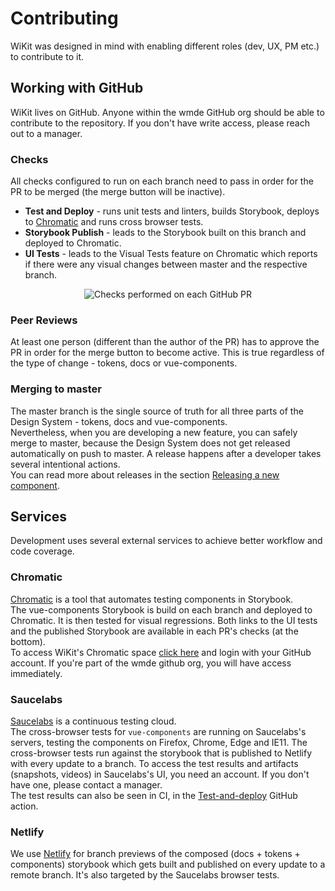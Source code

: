 
<Meta title="Documentation/Contributing" />

# Contributing

WiKit was designed in mind with enabling different roles (dev, UX, PM etc.) to contribute to it.

## Working with GitHub

WiKit lives on GitHub. Anyone within the wmde GitHub org should be able to contribute to the repository.
If you don't have write access, please reach out to a manager.

### Checks

All checks configured to run on each branch need to pass in order for the PR to be merged (the merge button will be inactive).

 - **Test and Deploy** - runs unit tests and linters, builds Storybook, deploys to [Chromatic](https://www.chromatic.com/builds?appId=5efdb3b5f65950002286285d&branch=master) and runs cross browser tests.
 - **Storybook Publish** - leads to the Storybook built on this branch and deployed to Chromatic.
 - **UI Tests** - leads to the Visual Tests feature on Chromatic which reports if there were any visual changes between master and the respective branch.
 
<center>
    <img src="./images/docs_github_checks.png" alt="Checks performed on each GitHub PR" />
</center>

### Peer Reviews

At least one person (different than the author of the PR) has to approve the PR in order for the merge button to become active.
This is true regardless of the type of change - tokens, docs or vue-components.

### Merging to master

The master branch is the single source of truth for all three parts of the Design System - tokens, docs and vue-components.  
Nevertheless, when you are developing a new feature, you can safely merge to master, because the Design System does not get released automatically on push to master.
A release happens after a developer takes several intentional actions.  
You can read more about releases in the section [Releasing a new component](?path=/story/documentation-how-to-create-reusable-components-developing-components--page#releasing-a-new-component).

## Services

Development uses several external services to achieve better workflow and code coverage.

### Chromatic

[Chromatic](https://www.chromatic.com/) is a tool that automates testing components in Storybook.  
The vue-components Storybook is build on each branch and deployed to Chromatic.
It is then tested for visual regressions. 
Both links to the UI tests and the published Storybook are available in each PR's checks (at the bottom).  
To access WiKit's Chromatic space [click here](https://www.chromatic.com/library?appId=5efdb3b5f65950002286285d) and login with your GitHub account. If you're part of the wmde github org, you will have access immediately.


### Saucelabs

[Saucelabs](https://saucelabs.com/) is a continuous testing cloud.  
The cross-browser tests for `vue-components` are running on Saucelabs's servers, testing the components on Firefox, Chrome, Edge and IE11. The cross-browser tests run against the storybook that is published to Netlify with every update to a branch.
To access the test results and artifacts (snapshots, videos) in Saucelabs's UI, you need an account. If you don't have one, please contact a manager.  
The test results can also be seen in CI, in the [Test-and-deploy](https://github.com/wmde/wikit/actions?query=workflow%3A%22Test+and+deploy%22) GitHub action.

### Netlify
We use [Netlify](https://www.netlify.com/) for branch previews of the composed (docs + tokens + components) storybook which gets built and published on every update to a remote branch. It's also targeted by the Saucelabs browser tests.
